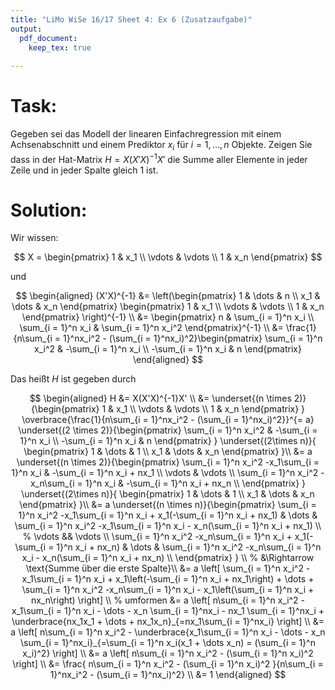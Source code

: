 ```yaml
---
title: "LiMo WiSe 16/17 Sheet 4: Ex 6 (Zusatzaufgabe)"
output:
  pdf_document: 
    keep_tex: true
  
---
```


# Task:

Gegeben sei das Modell der linearen Einfachregression mit einem Achsenabschnitt und einem Prediktor $x_i$ für $i=1,\dots, n$ Objekte. Zeigen Sie dass in der Hat-Matrix $H = X(X'X)^{-1} X'$ die Summe aller Elemente in jeder Zeile und in jeder Spalte gleich 1 ist.


# Solution:

Wir wissen:

$$
X =  \begin{pmatrix}
1 & x_1 \\
\vdots & \vdots \\
1 & x_n 
\end{pmatrix}
$$

und

$$
\begin{aligned}
(X'X)^{-1} &=  \left(\begin{pmatrix}
1 & \dots & n \\
x_1 & \dots & x_n 
\end{pmatrix}
 \begin{pmatrix}
1 & x_1 \\
\vdots & \vdots \\
1 & x_n 
\end{pmatrix} 
\right)^{-1} \\
&=
\begin{pmatrix}
n & \sum_{i = 1}^n x_i \\
\sum_{i = 1}^n x_i & \sum_{i = 1}^n x_i^2
\end{pmatrix}^{-1} \\
&=
\frac{1}{n\sum_{i = 1}^nx_i^2 - (\sum_{i = 1}^nx_i)^2}\begin{pmatrix}
\sum_{i = 1}^n x_i^2 & -\sum_{i = 1}^n x_i \\
-\sum_{i = 1}^n x_i & n
\end{pmatrix}
\end{aligned}
$$


Das heißt $H$ ist gegeben durch

$$
\begin{aligned}
H &= X(X'X)^{-1}X' \\
&=
\underset{(n \times 2)}{\begin{pmatrix}
1 & x_1 \\
\vdots & \vdots \\
1 & x_n 
\end{pmatrix} 
}
\overbrace{\frac{1}{n\sum_{i = 1}^nx_i^2 - (\sum_{i = 1}^nx_i)^2}}^{= a}
\underset{(2 \times 2)}{\begin{pmatrix}
\sum_{i = 1}^n x_i^2 & -\sum_{i = 1}^n x_i \\
-\sum_{i = 1}^n x_i & n
\end{pmatrix}
}  
\underset{(2\times n)}{
\begin{pmatrix}
1 & \dots & 1 \\
x_1 & \dots & x_n 
\end{pmatrix}
}\\
&=
a
\underset{(n \times 2)}{\begin{pmatrix}
\sum_{i = 1}^n x_i^2 -x_1\sum_{i = 1}^n x_i & -\sum_{i = 1}^n x_i  + nx_1 \\
\vdots & \vdots \\
\sum_{i = 1}^n x_i^2 -x_n\sum_{i = 1}^n x_i & -\sum_{i = 1}^n x_i  + nx_n \\
\end{pmatrix}
  }  
\underset{(2\times n)}{
\begin{pmatrix}
1 & \dots & 1 \\
x_1 & \dots & x_n 
\end{pmatrix}
}\\
&=
a
\underset{(n \times n)}{\begin{pmatrix}
\sum_{i = 1}^n x_i^2 -x_1\sum_{i = 1}^n x_i + x_1(-\sum_{i = 1}^n x_i  + nx_1) & 
\dots & 
\sum_{i = 1}^n x_i^2 -x_1\sum_{i = 1}^n x_i - x_n(\sum_{i = 1}^n x_i  + nx_1) \\
%
\vdots && \vdots \\
\sum_{i = 1}^n x_i^2 -x_n\sum_{i = 1}^n x_i + x_1(-\sum_{i = 1}^n x_i  + nx_n) & 
\dots & 
\sum_{i = 1}^n x_i^2 -x_n\sum_{i = 1}^n x_i - x_n(\sum_{i = 1}^n x_i  + nx_n) \\
\end{pmatrix}
}  \\
%
&\Rightarrow \text{Summe über die erste Spalte}\\
&= a \left[ 
\sum_{i = 1}^n x_i^2 -x_1\sum_{i = 1}^n x_i + x_1\left(-\sum_{i = 1}^n x_i  + nx_1\right) +
\dots  +
\sum_{i = 1}^n x_i^2 -x_n\sum_{i = 1}^n x_i - x_1\left(\sum_{i = 1}^n x_i  + nx_n\right) 
\right] \\
% umformen
&= a \left[ 
n\sum_{i = 1}^n x_i^2 - x_1\sum_{i = 1}^n x_i - \dots - x_n \sum_{i = 1}^nx_i - nx_1 \sum_{i = 1}^nx_i + \underbrace{nx_1x_1 + \dots + nx_1x_n}_{=nx_1\sum_{i = 1}^nx_i}
\right] \\
&= a \left[ 
n\sum_{i = 1}^n x_i^2 - \underbrace{x_1\sum_{i = 1}^n x_i - \dots - x_n \sum_{i = 1}^nx_i}_{=\sum_{i = 1}^n x_i(x_1 + \dots x_n) = (\sum_{i = 1}^n x_i)^2} 
\right] \\
&= a \left[ 
n\sum_{i = 1}^n x_i^2 -  (\sum_{i = 1}^n x_i)^2 
\right] \\
&= 
\frac{
n\sum_{i = 1}^n x_i^2 -  (\sum_{i = 1}^n x_i)^2 
}{n\sum_{i = 1}^nx_i^2 - (\sum_{i = 1}^nx_i)^2} \\
&= 1
\end{aligned}
$$


